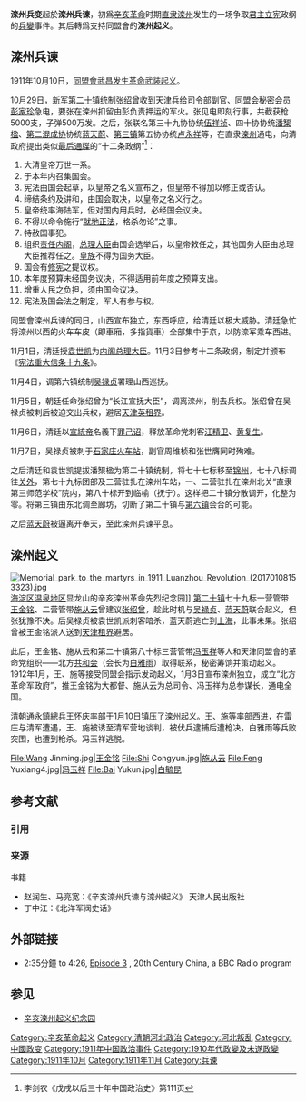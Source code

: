 '''滦州兵变'''起於'''滦州兵谏'''，初爲[[辛亥革命|辛亥革命]]时期[[直隶|直隶]][[滦州|滦州]]发生的一场争取[[君主立宪|君主立宪]]政纲的[[兵變|兵變]]事件。其后轉爲支持同盟會的'''滦州起义'''。

== 滦州兵谏 ==
1911年10月10日，[[同盟會|同盟會]][[武昌起义|武昌发生革命武装起义]]。

10月29日，[[新軍|新军]][[陆军第二十镇|第二十镇]]统制[[张绍曾|张绍曾]]收到天津兵给司令部副官、同盟会秘密会员[[彭家珍|彭家珍]]急电，要张在滦州扣留由彭负责押运的军火。张见电即刻行事，共截获枪5000支，子弹500万发。之后，张联名第三十九协协统[[伍祥祯|伍祥祯]]、四十协协统[[潘榘楹|潘榘楹]]、[[陆军第二混成协|第二混成协]]协统[[蓝天蔚|蓝天蔚]]、[[陆军第三镇|第三镇]]第五协协统[[卢永祥|卢永祥]]等，在直隶[[滦县|滦州]]通电，向清政府提出类似[[最后通牒|最后通牒]]的“十二条政纲”<ref>李剑农《戊戌以后三十年中国政治史》第111页</ref>：
# 大清皇帝万世一系。
# 于本年内召集国会。
# 宪法由国会起草，以皇帝之名义宣布之，但皇帝不得加以修正或否认。
# 缔结条约及讲和，由国会取决，以皇帝之名义行之。
# 皇帝统率海陆军，但对国内用兵时，必经国会议决。
# 不得以命令施行“[[就地正法|就地正法]]，格杀勿论”之事。
# 特赦国事犯。
# 组织[[责任内阁|责任内阁]]，[[总理大臣|总理大臣]]由国会选举后，以皇帝敕任之，其他国务大臣由总理大臣推荐任之。[[皇族|皇族]]不得为国务大臣。
# 国会有[[修宪|修宪]]之提议权。
# 本年度预算未经国务议决，不得适用前年度之预算支出。
# 增重人民之负担，须由国会议决。
# 宪法及国会法之制定，军人有参与权。

同盟會滦州兵谏的同日，山西宣布独立，东西呼应，给清廷以极大威胁。清廷急忙将滦州以西的火车车皮（即車廂，多指貨車）全部集中于京，以防滦军乘车西进。

11月1日，清廷授[[袁世凯|袁世凯]]为[[内阁总理大臣|内阁总理大臣]]。11月3日参考十二条政纲，制定并颁布《[[宪法重大信条十九条|宪法重大信条十九条]]》。

11月4日，调第六镇统制[[吴禄贞|吴禄贞]]署理山西巡抚。

11月5日，朝廷任命张绍曾为“长江宣抚大臣”，调离滦州，削去兵权。张绍曾在吴禄贞被刺后被迫交出兵权，避居[[天津英租界|天津英租界]]。

11月6日，清廷以[[溥儀|宣統帝]]名義下[[罪己诏|罪己诏]]，释放革命党刺客[[汪精卫|汪精卫]]、[[黄复生|黄复生]]。

11月7日，吴禄贞被刺于[[石家庄火车站|石家庄火车站]]，副官周维桢和张世膺同时殉难。

之后清廷和袁世凯提拔潘榘楹为第二十镇统制，将七十七标移至[[锦州|锦州]]，七十八标调往[[关外|关外]]，第七十九标团部及三营驻扎在滦州车站，一、二营驻扎在滦州北关“直隶第三师范学校”院内，第八十标开到临榆（抚宁）。这样把二十镇分散调开，化整为零。将第三镇由东北调至廊坊，切断了第二十镇与[[陆军第六镇|第六镇]]会合的可能。

之后[[蓝天蔚|蓝天蔚]]被逼离开奉天，至此滦州兵谏平息。

== 滦州起义 ==
[[File:Memorial_park_to_the_martyrs_in_1911_Luanzhou_Revolution_(20170108153323).jpg|thumb]][[海淀区|海淀区]][[温泉地区|温泉地区]]显龙山的辛亥滦州革命先烈纪念园]]
[[陆军第二十镇|第二十镇]]七十九标一营管带[[王金铭|王金铭]]、二营管带[[施从云|施从云]]曾建议[[张绍曾|张绍曾]]，趁此时机与[[吴禄贞|吴禄贞]]、[[蓝天蔚|蓝天蔚]]联合起义，但张犹豫不决。后吴禄贞被袁世凯派刺客暗杀，蓝天蔚逃亡到[[上海|上海]]，此事未果。张绍曾被王金铭派人送到[[天津租界|天津租界]]避居。

此后，王金铭、施从云和第二十镇第八十标三营管带[[冯玉祥|冯玉祥]]等人和天津同盟會的革命党组织——北方[[共和会|共和会]]（会长为[[白雅雨|白雅雨]]）取得联系，秘密筹饷并策动起义。1912年1月，王、施等接受同盟会指示发动起义，1月3日宣布滦州独立，成立“北方革命军政府”，推王金铭为大都督、施从云为总司令、冯玉祥为总参谋长，通电全国。

清朝[[通永鎮|通永鎮]][[總兵|總兵]][[王怀庆|王怀庆]]率部于1月10日镇压了滦州起义。王、施等率部西进，在雷庄与清军遭遇，王、施被诱至清军营地谈判，被伏兵逮捕后遭枪决，白雅雨等兵败突围，也遭到枪杀。冯玉祥逃脱。

<gallery>
File:Wang Jinming.jpg|[[王金铭|王金铭]]
File:Shi Congyun.jpg|[[施从云|施从云]]
File:Feng Yuxiang4.jpg|[[冯玉祥|冯玉祥]]
File:Bai Yukun.jpg|[[白毓昆|白毓昆]]
</gallery>

== 参考文献 ==
=== 引用 ===
{{Reflist}}

=== 来源 ===
; 书籍
* 赵润生、马亮宽：《辛亥滦州兵谏与滦州起义》 天津人民出版社
* 丁中江：《北洋军阀史话》

== 外部链接 ==
* 2:35分鐘 to 4:26, [http://www.bbc.co.uk/podcasts/series/tcc/all Episode 3] {{Wayback|url=http://www.bbc.co.uk/podcasts/series/tcc/all |date=20120117003822 }}, 20th Century China, a BBC Radio program

== 参见 ==
* [[辛亥滦州起义纪念园|辛亥滦州起义纪念园]]

[[Category:辛亥革命起义|Category:辛亥革命起义]]
[[Category:清朝河北政治|Category:清朝河北政治]]
[[Category:河北叛乱|Category:河北叛乱]]
[[Category:中國政变|Category:中國政变]]
[[Category:1911年中国政治事件|Category:1911年中国政治事件]]
[[Category:1910年代政變及未遂政變|Category:1910年代政變及未遂政變]]
[[Category:1911年10月|Category:1911年10月]]
[[Category:1911年11月|Category:1911年11月]]
[[Category:兵谏|Category:兵谏]]